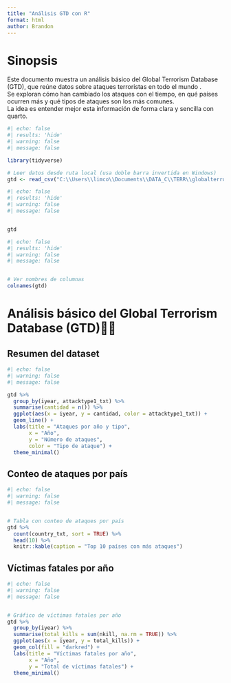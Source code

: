 ```yaml
---
title: "Análisis GTD con R"
format: html
author: Brandon
---
```


# Sinopsis

Este documento muestra un análisis básico del Global Terrorism Database (GTD), que reúne datos sobre ataques terroristas en todo el mundo .  
Se exploran cómo han cambiado los ataques con el tiempo, en qué países ocurren más y qué tipos de ataques son los más comunes.  
La idea es entender mejor esta información de forma clara y sencilla con quarto.




```r
#| echo: false       
#| results: 'hide'   
#| warning: false    
#| message: false    

library(tidyverse)

# Leer datos desde ruta local (usa doble barra invertida en Windows)
gtd <- read_csv("C:\\Users\\limco\\Documents\\DATA_C\\TERR\\globalterrorismdb_0718dist.csv")

```

```r
#| echo: false       
#| results: 'hide'   
#| warning: false    
#| message: false    


gtd
```

```r
#| echo: false       
#| results: 'hide'   
#| warning: false    
#| message: false    


# Ver nombres de columnas
colnames(gtd)
```

# Análisis básico del Global Terrorism Database (GTD)👨‍✈️

::: panel-tabset
## Resumen del dataset

```r
#| echo: false
#| warning: false
#| message: false

gtd %>%
  group_by(iyear, attacktype1_txt) %>%
  summarise(cantidad = n()) %>%
  ggplot(aes(x = iyear, y = cantidad, color = attacktype1_txt)) +
  geom_line() +
  labs(title = "Ataques por año y tipo",
       x = "Año",
       y = "Número de ataques",
       color = "Tipo de ataque") +
  theme_minimal()
```

## Conteo de ataques por país

```r
#| echo: false
#| warning: false
#| message: false


# Tabla con conteo de ataques por país
gtd %>%
  count(country_txt, sort = TRUE) %>%
  head(10) %>%
  knitr::kable(caption = "Top 10 países con más ataques")

```

## Víctimas fatales por año

```r
#| echo: false
#| warning: false
#| message: false


# Gráfico de víctimas fatales por año
gtd %>%
  group_by(iyear) %>%
  summarise(total_kills = sum(nkill, na.rm = TRUE)) %>%
  ggplot(aes(x = iyear, y = total_kills)) +
  geom_col(fill = "darkred") +
  labs(title = "Víctimas fatales por año",
       x = "Año",
       y = "Total de víctimas fatales") +
  theme_minimal()

```
:::